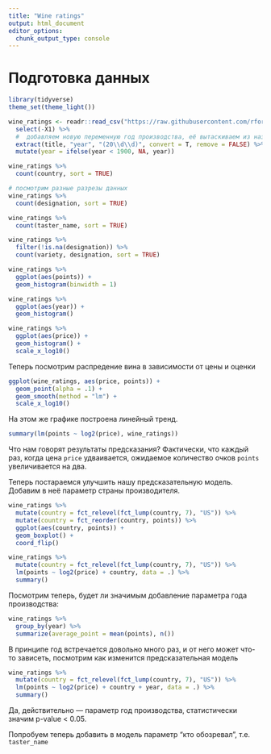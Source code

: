```yaml
---
title: "Wine ratings"
output: html_document
editor_options: 
  chunk_output_type: console
---
```


# Подготовка данных

```r
library(tidyverse)
theme_set(theme_light())
```


```r
wine_ratings <- readr::read_csv("https://raw.githubusercontent.com/rfordatascience/tidytuesday/master/data/2019/2019-05-28/winemag-data-130k-v2.csv") %>% 
  select(-X1) %>% 
  #  добавляем новую переменную год производства, её вытаскиваем из названия вина
  extract(title, "year", "(20\\d\\d)", convert = T, remove = FALSE) %>% 
  mutate(year = ifelse(year < 1900, NA, year))
```


```r
wine_ratings %>% 
  count(country, sort = TRUE)

# посмотрим разные разрезы данных
wine_ratings %>% 
  count(designation, sort = TRUE)

wine_ratings %>% 
  count(taster_name, sort = TRUE)

wine_ratings %>% 
  filter(!is.na(designation)) %>% 
  count(variety, designation, sort = TRUE)

wine_ratings %>% 
  ggplot(aes(points)) +
  geom_histogram(binwidth = 1)

wine_ratings %>% 
  ggplot(aes(year)) +
  geom_histogram()

wine_ratings %>% 
  ggplot(aes(price)) +
  geom_histogram() +
  scale_x_log10()
```

Теперь посмотрим распредение вина в зависимости от цены и оценки 

```r
ggplot(wine_ratings, aes(price, points)) + 
  geom_point(alpha = .1) +
  geom_smooth(method = "lm") + 
  scale_x_log10()
```

На этом же графике построена линейный тренд.

```r
summary(lm(points ~ log2(price), wine_ratings))
```

Что нам говорят результаты предсказания? Фактически, что каждый раз, когда цена `price` удваивается, ожидаемое количество очков `points` увеличивается на два.

Теперь постараемся улучшить нашу предсказательную модель. Добавим в неё параметр страны производителя.


```r
wine_ratings %>% 
  mutate(country = fct_relevel(fct_lump(country, 7), "US")) %>%
  mutate(country = fct_reorder(country, points)) %>% 
  ggplot(aes(country, points)) +
  geom_boxplot() +
  coord_flip()

wine_ratings %>% 
  mutate(country = fct_relevel(fct_lump(country, 7), "US")) %>% 
  lm(points ~ log2(price) + country, data = .) %>% 
  summary()
```

Посмотрим теперь, будет ли значимым добавление параметра года производства:

```r
wine_ratings %>%
  group_by(year) %>% 
  summarize(average_point = mean(points), n())
```

В принципе год встречается довольно много раз, и от него может что-то зависеть, посмотрим как изменится предсказательная модель

```r
wine_ratings %>% 
  mutate(country = fct_relevel(fct_lump(country, 7), "US")) %>% 
  lm(points ~ log2(price) + country + year, data = .) %>% 
  summary()
```


Да, действительно --- параметр год производства, статистически значим p-value < 0.05.

Попробуем теперь добавить в модель параметр "кто обозревал", т.е. `taster_name`

```r

```


